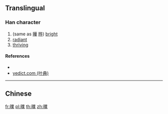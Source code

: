 {{character info/new}}
{{also|瞨}}
==Translingual==

===Han character===
{{Han char|rn=72|rad=日|as=13|sn=17|four=|canj=ATCD|ids=⿰日業}}

# (same as [[曄]] [[晔]]) [[bright]]
# [[radiant]]
# [[thriving]]

====References====
* {{Han ref|kx=0500.410|dkj=14209|dj=0871.050|hdz=21538.040|uh=66D7|ud=26327}}
* [http://yedict.com/htm/66/66D7.htm yedict.com (叶典)]

----

==Chinese==
{{zh-see|曄|v}}

[[fr:曗]]
[[pl:曗]]
[[th:曗]]
[[zh:曗]]